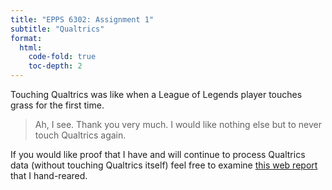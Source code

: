 ```yaml
---
title: "EPPS 6302: Assignment 1"
subtitle: "Qualtrics"
format: 
  html:
    code-fold: true
    toc-depth: 2
---
```


Touching Qualtrics was like when a League of Legends player touches grass for the first time.

> Ah, I see. Thank you very much. I would like nothing else but to never touch Qualtrics again.

If you would like proof that I have and will continue to process Qualtrics data (without touching Qualtrics itself) feel free to examine [this web report](https://childpovertyactionlab.github.io/rapid-survey-report/) that I hand-reared.
